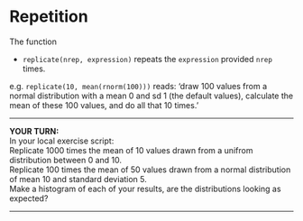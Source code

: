 # Repetition

The function 

* `replicate(nrep, expression)` repeats the `expression` provided `nrep` times.

e.g. `replicate(10, mean(rnorm(100)))` reads: 'draw 100 values from a normal distribution with a mean 0 and sd 1 (the default values), calculate the mean of these 100 values, and do all that 10 times.'
  
***

**YOUR TURN:**  
In your local exercise script:  
Replicate 1000 times the mean of 10 values drawn from a unifrom distribution between 0 and 10.  
Replicate 100 times the mean of 50 values drawn from a normal distribution of mean 10 and standard deviation 5.  
Make a histogram of each of your results, are the distributions looking as expected?  

***

